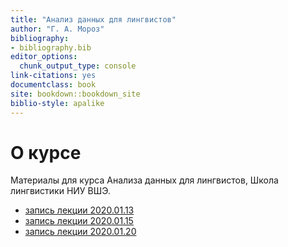 ```yaml
--- 
title: "Анализ данных для лингвистов"
author: "Г. А. Мороз"
bibliography:
- bibliography.bib
editor_options:
  chunk_output_type: console
link-citations: yes
documentclass: book
site: bookdown::bookdown_site
biblio-style: apalike
---
```


# О курсе

Материалы для курса Анализа данных для лингвистов, Школа лингвистики НИУ ВШЭ.

* [запись лекции 2020.01.13](https://youtu.be/HmLcBJnfipk)
* [запись лекции 2020.01.15](https://youtu.be/V_c_K_wBMuY)
* [запись лекции 2020.01.20](https://youtu.be/cRc5z9F3XNw)
